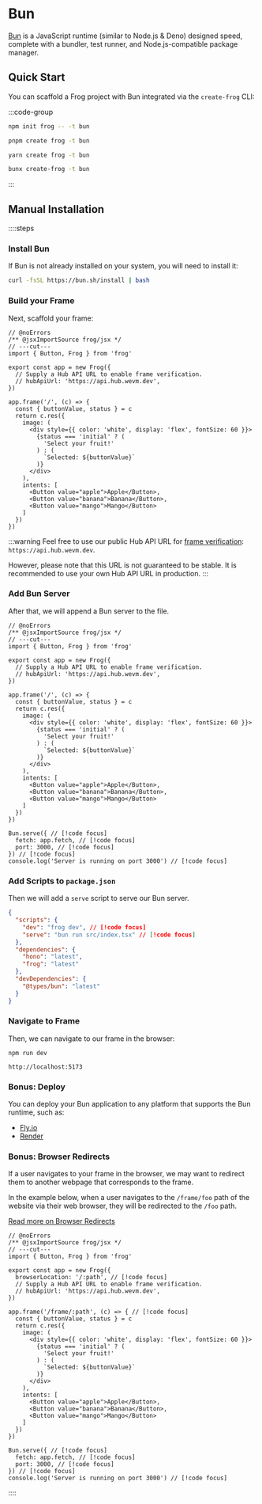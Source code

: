 # Bun

[Bun](https://bun.sh/) is a JavaScript runtime (similar to Node.js & Deno) designed speed, complete with a bundler, test runner, and Node.js-compatible package manager.

## Quick Start

You can scaffold a Frog project with Bun integrated via the `create-frog` CLI:

:::code-group

```bash [npm]
npm init frog -- -t bun
```

```bash [pnpm]
pnpm create frog -t bun
```

```bash [yarn]
yarn create frog -t bun
```

```bash [bun]
bunx create-frog -t bun
```

:::

## Manual Installation

::::steps

### Install Bun

If Bun is not already installed on your system, you will need to install it:

```bash
curl -fsSL https://bun.sh/install | bash
```

### Build your Frame

Next, scaffold your frame:

```tsx twoslash [src/index.tsx]
// @noErrors
/** @jsxImportSource frog/jsx */
// ---cut---
import { Button, Frog } from 'frog'

export const app = new Frog({
  // Supply a Hub API URL to enable frame verification.
  // hubApiUrl: 'https://api.hub.wevm.dev',
})

app.frame('/', (c) => {
  const { buttonValue, status } = c
  return c.res({
    image: (
      <div style={{ color: 'white', display: 'flex', fontSize: 60 }}>
        {status === 'initial' ? (
          'Select your fruit!'
        ) : (
          `Selected: ${buttonValue}`
        )}
      </div>
    ),
    intents: [
      <Button value="apple">Apple</Button>,
      <Button value="banana">Banana</Button>,
      <Button value="mango">Mango</Button>
    ]
  })
})
```

:::warning
Feel free to use our public Hub API URL for [frame verification](https://docs.farcaster.xyz/reference/frames/spec#securing-frames:~:text=Unsigned%20messages%20can%20be%20spoofed%20and%20should%20usually%20be%20ignored.%20It%20is%20only%20safe%20to%20use%20them%20if%20you%20are%20performing%20an%20unauthenticated%20request.): `https://api.hub.wevm.dev`.

However, please note that this URL is not guaranteed to be stable. 
It is recommended to use your own Hub API URL in production.
:::

### Add Bun Server

After that, we will append a Bun server to the file.

```tsx twoslash [src/index.tsx]
// @noErrors
/** @jsxImportSource frog/jsx */
// ---cut---
import { Button, Frog } from 'frog'

export const app = new Frog({
  // Supply a Hub API URL to enable frame verification.
  // hubApiUrl: 'https://api.hub.wevm.dev',
})

app.frame('/', (c) => {
  const { buttonValue, status } = c
  return c.res({
    image: (
      <div style={{ color: 'white', display: 'flex', fontSize: 60 }}>
        {status === 'initial' ? (
          'Select your fruit!'
        ) : (
          `Selected: ${buttonValue}`
        )}
      </div>
    ),
    intents: [
      <Button value="apple">Apple</Button>,
      <Button value="banana">Banana</Button>,
      <Button value="mango">Mango</Button>
    ]
  })
})

Bun.serve({ // [!code focus]
  fetch: app.fetch, // [!code focus]
  port: 3000, // [!code focus]
}) // [!code focus]
console.log('Server is running on port 3000') // [!code focus]
```

### Add Scripts to `package.json`

Then we will add a `serve` script to serve our Bun server.

```json
{
  "scripts": {
    "dev": "frog dev", // [!code focus]
    "serve": "bun run src/index.tsx" // [!code focus]
  },
  "dependencies": {
    "hono": "latest",
    "frog": "latest"
  },
  "devDependencies": {
    "@types/bun": "latest"
  }
}
```

### Navigate to Frame

Then, we can navigate to our frame in the browser:

`npm run dev`

`http://localhost:5173`

### Bonus: Deploy

You can deploy your Bun application to any platform that supports the Bun runtime, such as:

- [Fly.io](https://fly.io/blog/flydotio-heart-bun/)
- [Render](https://docs.render.com/deploy-bun-docker)

### Bonus: Browser Redirects

If a user navigates to your frame in the browser, we may want to redirect them 
to another webpage that corresponds to the frame.

In the example below, when a user navigates to the `/frame/foo` path of the website via their web browser, 
they will be redirected to the `/foo` path.

[Read more on Browser Redirects](/concepts/browser-redirects)

```tsx twoslash [src/index.tsx]
// @noErrors
/** @jsxImportSource frog/jsx */
// ---cut---
import { Button, Frog } from 'frog'

export const app = new Frog({
  browserLocation: '/:path', // [!code focus]
  // Supply a Hub API URL to enable frame verification.
  // hubApiUrl: 'https://api.hub.wevm.dev',
})

app.frame('/frame/:path', (c) => { // [!code focus]
  const { buttonValue, status } = c
  return c.res({
    image: (
      <div style={{ color: 'white', display: 'flex', fontSize: 60 }}>
        {status === 'initial' ? (
          'Select your fruit!'
        ) : (
          `Selected: ${buttonValue}`
        )}
      </div>
    ),
    intents: [
      <Button value="apple">Apple</Button>,
      <Button value="banana">Banana</Button>,
      <Button value="mango">Mango</Button>
    ]
  })
})

Bun.serve({ // [!code focus]
  fetch: app.fetch, // [!code focus]
  port: 3000, // [!code focus]
}) // [!code focus]
console.log('Server is running on port 3000') // [!code focus]
```

::::